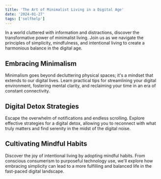```yaml
---
title: 'The Art of Minimalist Living in a Digital Age'
date: '2024-01-27'
tags: ['selfhelp']
---
```


<CustomImage src="https://raw.githubuser.com/rochaenrique/blogposts/main/images/img1.jpg" alt="Minimalistic Picture" />

In a world cluttered with information and distractions, discover the transformative power of minimalist living. Join us as we navigate the principles of simplicity, mindfulness, and intentional living to create a harmonious balance in the digital age.

## Embracing Minimalism

Minimalism goes beyond decluttering physical spaces; it's a mindset that extends to our digital lives. Learn practical tips for streamlining your digital environment, fostering mental clarity, and reclaiming your time in an era of constant connectivity.

## Digital Detox Strategies

Escape the overwhelm of notifications and endless scrolling. Explore effective strategies for a digital detox, allowing you to reconnect with what truly matters and find serenity in the midst of the digital noise.

## Cultivating Mindful Habits

Discover the joy of intentional living by adopting mindful habits. From conscious consumerism to purposeful technology use, we'll explore how embracing simplicity can lead to a more fulfilling and balanced life in the fast-paced digital landscape.
